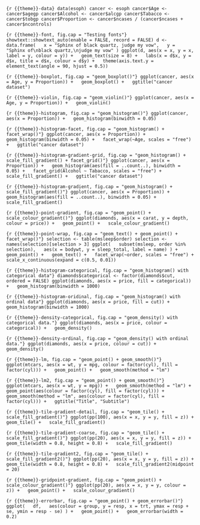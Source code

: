 ```{r {{theme}}-data}
data(esoph)
cancer <- esoph
cancer$Age <- cancer$agegp
cancer$Alcohol <- cancer$alcgp
cancer$Tabacco <- cancer$tobgp
cancer$Proportion <- cancer$ncases / (cancer$ncases + cancer$ncontrols)
```

```{r {{theme}}-font, fig.cap = "Testing fonts"}
showtext::showtext_auto(enable = FALSE, record = FALSE)
d <- data.frame(
  x = "Sphinx of black quartz, judge my vow",
  y = "Sphinx of\nblack quartz,\njudge my vow"
)
ggplot(d, aes(x = x, y = x, label = y, colour = y)) +
  geom_text(size = 8) +
  labs(x = d$x, y = d$x, title = d$x, colour = d$y) +
  theme(axis.text.y = element_text(angle = 90, hjust = 0.5))
```


```{r {{theme}}-boxplot, fig.cap = "geom_boxplot()"}
ggplot(cancer, aes(x = Age, y = Proportion)) +
  geom_boxplot() +
  ggtitle("cancer dataset")
```

```{r {{theme}}-violin, fig.cap = "geom_violin()"}
ggplot(cancer, aes(x = Age, y = Proportion)) +
  geom_violin()
```

```{r {{theme}}-histogram, fig.cap = "geom_histogram()"}
ggplot(cancer, aes(x = Proportion)) +
  geom_histogram(binwidth = 0.05)
```

```{r {{theme}}-histogram-facet, fig.cap = "geom_histogram() + facet_wrap()"}
ggplot(cancer, aes(x = Proportion)) +
  geom_histogram(binwidth = 0.05) +
  facet_wrap(~Age, scales = "free") +
  ggtitle("cancer dataset")
```

```{r {{theme}}-histogram-gradient-grid, fig.cap = "geom_histogram() + scale_fill_gradient() + facet_grid()"}
ggplot(cancer, aes(x = Proportion)) +
  geom_histogram(aes(fill = ..count..), binwidth = 0.05) +
  facet_grid(Alcohol ~ Tabacco, scales = "free") +
  scale_fill_gradient() +
  ggtitle("cancer dataset")
```

```{r {{theme}}-histogram-gradient, fig.cap = "geom_histogram() + scale_fill_gradient()"}
ggplot(cancer, aes(x = Proportion)) +
  geom_histogram(aes(fill = ..count..), binwidth = 0.05) +
  scale_fill_gradient()
```

```{r {{theme}}-point-gradient, fig.cap = "geom_point() + scale_colour_gradient()"}
ggplot(diamonds, aes(x = carat, y = depth, colour = price)) +
  geom_point() +
  scale_colour_gradient()
```

```{r {{theme}}-point-wrap, fig.cap = "geom_text() + geom_point() + facet_wrap()"}
selection <- table(msleep$order)
selection <- names(selection)[selection > 3]
ggplot(
  subset(msleep, order %in% selection),
  aes(x = bodywt, y = sleep_total, label = name)
) +
  geom_point() +
  geom_text() +
  facet_wrap(~order, scales = "free") +
  scale_x_continuous(expand = c(0.5, 0.01))
```

```{r {{theme}}-histogram-categorical, fig.cap = "geom_histogram() with categorical data"}
diamonds$categorical <- factor(diamonds$cut, ordered = FALSE)
ggplot(diamonds, aes(x = price, fill = categorical)) +
  geom_histogram(binwidth = 1000)
```

```{r {{theme}}-histogram-oridinal, fig.cap = "geom_histogram() with ordinal data"}
ggplot(diamonds, aes(x = price, fill = cut)) +
  geom_histogram(binwidth = 1000)
```

```{r {{theme}}-density-categorical, fig.cap = "geom_density() with categorical data."}
ggplot(diamonds, aes(x = price, colour = categorical)) +
  geom_density()
```

```{r {{theme}}-density-ordinal, fig.cap = "geom_density() with ordinal data."}
ggplot(diamonds, aes(x = price, colour = cut)) +
  geom_density()
```

```{r {{theme}}-lm, fig.cap = "geom_point() + geom_smooth()"}
ggplot(mtcars, aes(x = wt, y = mpg, colour = factor(cyl), fill = factor(cyl))) +
  geom_point() +
  geom_smooth(method = "lm")
```

```{r {{theme}}-lm2, fig.cap = "geom_point() + geom_smooth()"}
ggplot(mtcars, aes(x = wt, y = mpg)) +
  geom_smooth(method = "lm") +
  geom_point(aes(colour = factor(cyl), fill = factor(cyl))) +
  geom_smooth(method = "lm", aes(colour = factor(cyl), fill = factor(cyl))) +
  ggtitle("Title", "Subtitle")
```

```{r {{theme}}-tile-gradient-detail, fig.cap = "geom_tile() + scale_fill_gradient()"}
ggplot(pp(100), aes(x = x, y = y, fill = z)) +
  geom_tile() +
  scale_fill_gradient()
```

```{r {{theme}}-tile-gradient-coarse, fig.cap = "geom_tile() + scale_fill_gradient()"}
ggplot(pp(20), aes(x = x, y = y, fill = z)) +
  geom_tile(width = 0.8, height = 0.8) +
  scale_fill_gradient()
```

```{r {{theme}}-tile-gradient2, fig.cap = "geom_tile() + scale_fill_gradient2()"}
ggplot(pp(20), aes(x = x, y = y, fill = z)) +
  geom_tile(width = 0.8, height = 0.8) +
  scale_fill_gradient2(midpoint = 20)
```

```{r {{theme}}-gridpoint-gradient, fig.cap = "geom_point() + scale_colour_gradient()"}
ggplot(pp(20), aes(x = x, y = y, colour = z)) +
  geom_point() +
  scale_colour_gradient()
```

```{r {{theme}}-errorbar, fig.cap = "geom_point() + geom_errorbar()"}
ggplot(
  df,
  aes(colour = group, y = resp, x = trt, ymax = resp + se, ymin = resp - se)
) +
  geom_point() +
  geom_errorbar(width = 0.2)
```
